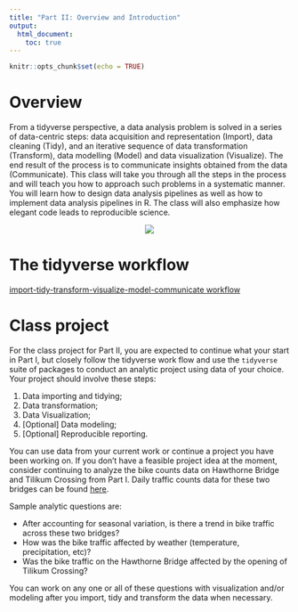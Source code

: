 ```yaml
---
title: "Part II: Overview and Introduction"
output: 
  html_document:
    toc: true
---
```


```r
knitr::opts_chunk$set(echo = TRUE)
```

# Overview
From a tidyverse perspective, a data analysis problem is solved in a series of data-centric steps: data acquisition and representation (Import), data cleaning (Tidy), and an iterative sequence of data transformation (Transform), data modelling (Model) and data visualization (Visualize). The end result of the process is to communicate insights obtained from the data (Communicate). This class will take you through all the steps in the process and will teach you how to approach such problems in a systematic manner. You will learn how to design data analysis pipelines as well as how to implement data analysis pipelines in R. The class will also emphasize how elegant code leads to reproducible science.

<center><img src="http://r4ds.had.co.nz/diagrams/data-science.png"></center>

# The tidyverse workflow
[import-tidy-transform-visualize-model-communicate workflow](http://r4ds.had.co.nz/introduction.html)

# Class project

For the class project for Part II, you are expected to continue what your start in Part I, but closely follow the tidyverse work flow and use the `tidyverse` suite of packages to conduct an analytic project using data of your choice. Your project should involve these steps:

1. Data importing and tidying;
1. Data transformation;
1. Data Visualization;
1. [Optional] Data modeling;
1. [Optional] Reproducible reporting.

You can use data from your current work or continue a project you have been working on. If you don't have a feasible project idea at the moment, consider continuing to analyze the bike counts data on Hawthorne Bridge and Tilikum Crossing from Part I. Daily traffic counts data for these two bridges can be found [here](https://github.com/cities/datascience2018/tree/master/data). 

Sample analytic questions are:

- After accounting for seasonal variation, is there a trend in bike traffic across these two bridges?
- How was the bike traffic affected by weather (temperature, precipitation, etc)?
- Was the bike traffic on the Hawthorne Bridge affected by the opening of Tilikum Crossing?

You can work on any one or all of these questions with visualization and/or modeling after you import, tidy and transform the data when necessary.